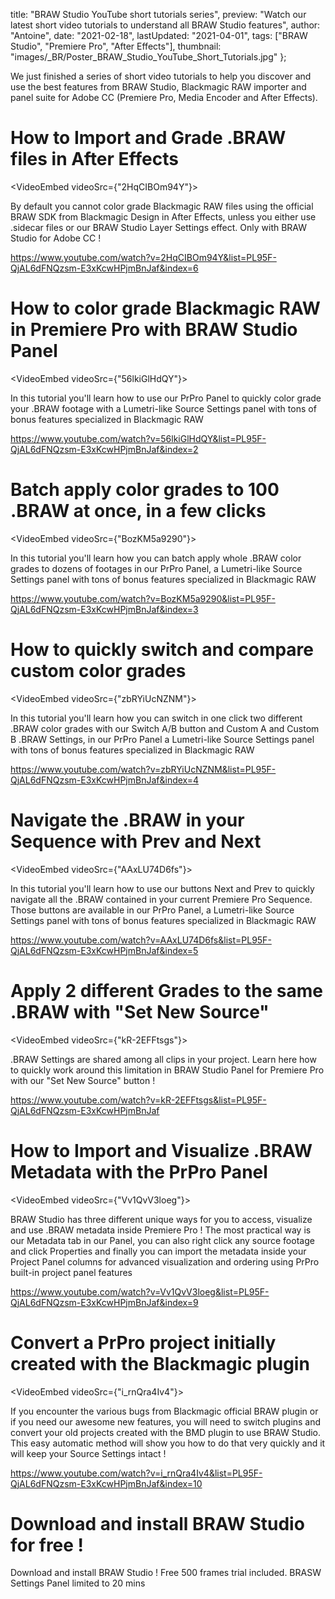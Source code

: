 
  title: "BRAW Studio YouTube short tutorials series",
  preview: "Watch our latest short video tutorials to understand all BRAW Studio features",
  author: "Antoine",
  date: "2021-02-18",
  lastUpdated: "2021-04-01",
  tags: ["BRAW Studio", "Premiere Pro", "After Effects"],
  thumbnail: "images/_BR/Poster_BRAW_Studio_YouTube_Short_Tutorials.jpg"
};



We just finished a series of short video tutorials to help you discover and use the best features from <Link href="/BRAW_Studio/">BRAW Studio, Blackmagic RAW importer and panel suite for Adobe CC</Link> (Premiere Pro, Media Encoder and After Effects).

# How to Import and Grade .BRAW files in After Effects

<VideoEmbed videoSrc={"2HqCIBOm94Y"}></VideoEmbed>

By default you cannot color grade Blackmagic RAW files using the official BRAW SDK from Blackmagic Design in After Effects, unless you either use .sidecar files or our BRAW Studio Layer Settings effect. Only with BRAW Studio for Adobe CC !

https://www.youtube.com/watch?v=2HqCIBOm94Y&list=PL95F-QjAL6dFNQzsm-E3xKcwHPjmBnJaf&index=6

# How to color grade Blackmagic RAW in Premiere Pro with BRAW Studio Panel

<VideoEmbed videoSrc={"56lkiGlHdQY"}></VideoEmbed>

In this tutorial you'll learn how to use our PrPro Panel to quickly color grade your .BRAW footage with a Lumetri-like Source Settings panel with tons of bonus features specialized in Blackmagic RAW

https://www.youtube.com/watch?v=56lkiGlHdQY&list=PL95F-QjAL6dFNQzsm-E3xKcwHPjmBnJaf&index=2

# Batch apply color grades to 100 .BRAW at once, in a few clicks

<VideoEmbed videoSrc={"BozKM5a9290"}></VideoEmbed>

In this tutorial you'll learn how you can batch apply whole .BRAW color grades to dozens of footages in our PrPro Panel, a Lumetri-like Source Settings panel with tons of bonus features specialized in Blackmagic RAW

https://www.youtube.com/watch?v=BozKM5a9290&list=PL95F-QjAL6dFNQzsm-E3xKcwHPjmBnJaf&index=3

# How to quickly switch and compare custom color grades

<VideoEmbed videoSrc={"zbRYiUcNZNM"}></VideoEmbed>

In this tutorial you'll learn how you can switch in one click two different .BRAW color grades with our Switch A/B button and Custom A and Custom B .BRAW Settings, in our PrPro Panel a Lumetri-like Source Settings panel with tons of bonus features specialized in Blackmagic RAW

https://www.youtube.com/watch?v=zbRYiUcNZNM&list=PL95F-QjAL6dFNQzsm-E3xKcwHPjmBnJaf&index=4

# Navigate the .BRAW in your Sequence with Prev and Next

<VideoEmbed videoSrc={"AAxLU74D6fs"}></VideoEmbed>

In this tutorial you'll learn how to use our buttons Next and Prev to quickly navigate all the .BRAW contained in your current Premiere Pro Sequence. Those buttons are available in our PrPro Panel, a Lumetri-like Source Settings panel with tons of bonus features specialized in Blackmagic RAW

https://www.youtube.com/watch?v=AAxLU74D6fs&list=PL95F-QjAL6dFNQzsm-E3xKcwHPjmBnJaf&index=5


# Apply 2 different Grades to the same .BRAW with "Set New Source"

<VideoEmbed videoSrc={"kR-2EFFtsgs"}></VideoEmbed>

.BRAW Settings are shared among all clips in your project. Learn here how to quickly work around this limitation in BRAW Studio Panel for Premiere Pro with our "Set New Source" button !

https://www.youtube.com/watch?v=kR-2EFFtsgs&list=PL95F-QjAL6dFNQzsm-E3xKcwHPjmBnJaf



# How to Import and Visualize .BRAW Metadata with the PrPro Panel

<VideoEmbed videoSrc={"Vv1QvV3loeg"}></VideoEmbed>

BRAW Studio has three different unique ways for you to access, visualize and use .BRAW metadata inside Premiere Pro ! The most practical way is our Metadata tab in our Panel, you can also right click any source footage and click Properties and finally you can import the metadata inside your Project Panel columns for advanced visualization and ordering using PrPro built-in project panel features

https://www.youtube.com/watch?v=Vv1QvV3loeg&list=PL95F-QjAL6dFNQzsm-E3xKcwHPjmBnJaf&index=9


# Convert a PrPro project initially created with the Blackmagic plugin

<VideoEmbed videoSrc={"i_rnQra4Iv4"}></VideoEmbed>

If you encounter the various bugs from Blackmagic official BRAW plugin or if you need our awesome new features, you will need to switch plugins and convert your old projects created with the BMD plugin to use BRAW Studio. This easy automatic method will show you how to do that very quickly and it will keep your Source Settings intact !

https://www.youtube.com/watch?v=i_rnQra4Iv4&list=PL95F-QjAL6dFNQzsm-E3xKcwHPjmBnJaf&index=10

# Download and install BRAW Studio for free !

<Link href="/BRAW_Studio/Download/">Download and install BRAW Studio ! Free 500 frames trial included. BRASW Settings Panel limited to 20 mins</Link>

